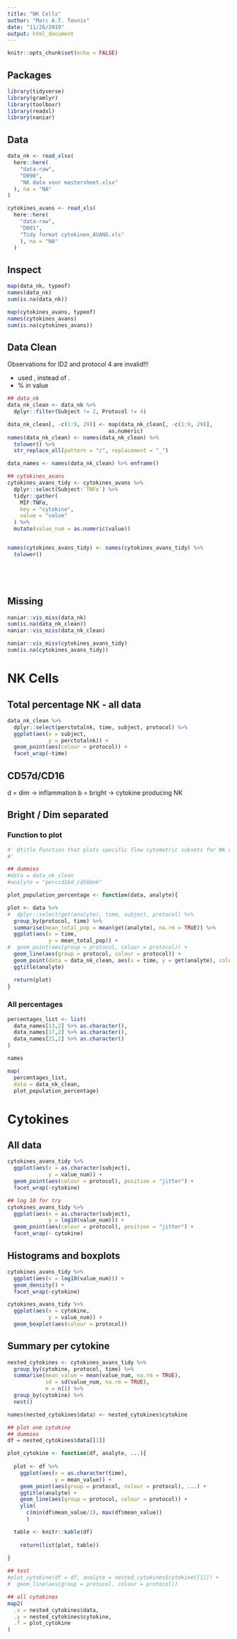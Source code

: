---
title: "NK Cells"
author: "Marc A.T. Teunis"
date: "11/26/2019"
output: html_document
---

```{r setup, include=FALSE}
knitr::opts_chunk$set(echo = FALSE)
```

## Packages
```{r}
library(tidyverse)
library(gramlyr)
library(toolboxr)
library(readxl)
library(naniar)
```

## Data
```{r}
data_nk <- read_xlsx(
  here::here(
    "data-raw",
    "D090",
    "NK data voor mastersheet.xlsx"
  ), na = "NA"
)

cytokines_avans <- read_xls(
  here::here(
    "data-raw",
    "D091",
    "Tidy format cytokinen_AVANS.xls"
    ), na = "NA"
  )


```

## Inspect
```{r}
map(data_nk, typeof)
names(data_nk)
sum(is.na(data_nk))

map(cytokines_avans, typeof)
names(cytokines_avans)
sum(is.na(cytokines_avans))
```

## Data Clean

Observations for ID2 and protocol 4 are invalid!!!

 - used , instead of .
 - % in value

```{r}
## data_nk
data_nk_clean <- data_nk %>%
  dplyr::filter(Subject != 2, Protocol != 4)

data_nk_clean[, -c(1:9, 29)] <- map(data_nk_clean[, -c(1:9, 29)],
                                as.numeric)
names(data_nk_clean) <- names(data_nk_clean) %>%
  tolower() %>%
  str_replace_all(pattern = "/", replacement = "_")

data_names <- names(data_nk_clean) %>% enframe()

## cytokines_avans
cytokines_avans_tidy <- cytokines_avans %>%
  dplyr::select(Subject:`TNFα`) %>%
  tidyr::gather(
    MIF:TNFα,
    key = "cytokine",
    value = "value"
  ) %>%
  mutate(value_num = as.numeric(value))


names(cytokines_avans_tidy) <- names(cytokines_avans_tidy) %>%
  tolower()






```

## Missing 
```{r}
naniar::vis_miss(data_nk)
sum(is.na(data_nk_clean))
naniar::vis_miss(data_nk_clean)

naniar::vis_miss(cytokines_avans_tidy)
sum(is.na(cytokines_avans_tidy))

```

# NK Cells

## Total percentage NK - all data
```{r}
data_nk_clean %>%
  dplyr::select(perctotalnk, time, subject, protocol) %>%
  ggplot(aes(x = subject,
             y = perctotalnk)) +
  geom_point(aes(colour = protocol)) +
  facet_wrap(~time)

```

## CD57d/CD16

d = dim -> inflammation
b = bright -> cytokine producing NK

## Bright / Dim separated

### Function to plot
```{r}
#' @title Function that plots specific flow cytometric subsets for NK cells
#'

## dummies
#data = data_nk_clean
#analyte = "perccd16d_cd56bnk"

plot_population_percentage <- function(data, analyte){

plot <- data %>%
#  dplyr::select(get(analyte), time, subject, protocol) %>%
  group_by(protocol, time) %>%
  summarise(mean_total_pop = mean(get(analyte), na.rm = TRUE)) %>%
  ggplot(aes(x = time,
             y = mean_total_pop)) +
#  geom_point(aes(group = protocol, colour = protocol)) +
  geom_line(aes(group = protocol, colour = protocol)) +
  geom_point(data = data_nk_clean, aes(x = time, y = get(analyte), colour = protocol), position = "jitter") +
  ggtitle(analyte)

  return(plot)
}

```

### All percentages
```{r}
percentages_list <- list(
  data_names[13,2] %>% as.character(),
  data_names[17,2] %>% as.character(),
  data_names[21,2] %>% as.character()
)

names

map(
  percentages_list,
  data = data_nk_clean,
  plot_population_percentage)

```

# Cytokines 

## All data
```{r}
cytokines_avans_tidy %>%
  ggplot(aes(x = as.character(subject),
             y = value_num)) + 
  geom_point(aes(colour = protocol), position = "jitter") +
  facet_wrap(~cytokine)

## log 10 for try
cytokines_avans_tidy %>%
  ggplot(aes(x = as.character(subject),
             y = log10(value_num))) + 
  geom_point(aes(colour = protocol), position = "jitter") +
  facet_wrap(~ cytokine)

```

## Histograms and boxplots
```{r}
cytokines_avans_tidy %>%
  ggplot(aes(x = log10(value_num))) + 
  geom_density() +
  facet_wrap(~cytokine)

cytokines_avans_tidy %>%
  ggplot(aes(x = cytokine,
             y = value_num)) + 
  geom_boxplot(aes(colour = protocol))

```

## Summary per cytokine
```{r}

nested_cytokines <- cytokines_avans_tidy %>%
  group_by(cytokine, protocol, time) %>%
  summarise(mean_value = mean(value_num, na.rm = TRUE),
            sd = sd(value_num, na.rm = TRUE),
            n = n()) %>% 
  group_by(cytokine) %>%
  nest()

names(nested_cytokines$data) <- nested_cytokines$cytokine

## plot one cytokine
## dummies
df = nested_cytokines$data[[1]]

plot_cytokine <- function(df, analyte, ...){
  
  plot <- df %>%
    ggplot(aes(x = as.character(time),
               y = mean_value)) +
    geom_point(aes(group = protocol, colour = protocol), ...) +
    ggtitle(analyte) +
    geom_line(aes(group = protocol, colour = protocol)) +
    ylim(
      c(min(df$mean_value/2), max(df$mean_value))
      )

  table <- knitr::kable(df)
  
    return(list(plot, table))
  
} 

## test
#plot_cytokine(df = df, analyte = nested_cytokines$cytokine[[1]]) +
#  geom_line(aes(group = protocol, colour = protocol))

## all cytokines
map2(
  .x = nested_cytokines$data,
  .y = nested_cytokines$cytokine,
  .f = plot_cytokine
)


```






